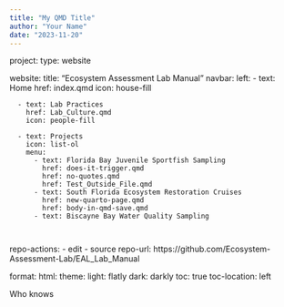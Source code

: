 ```yaml
---
title: "My QMD Title"
author: "Your Name"
date: "2023-11-20"
---
```

project: 
  type: website
  
website: 
  title: "Ecosystem Assessment Lab Manual"
  navbar: 
    left: 
      - text: Home
        href: index.qmd
        icon: house-fill
        
      - text: Lab Practices
        href: Lab_Culture.qmd
        icon: people-fill
        
      - text: Projects
        icon: list-ol
        menu:
          - text: Florida Bay Juvenile Sportfish Sampling
            href: does-it-trigger.qmd
            href: no-quotes.qmd
            href: Test_Outside_File.qmd
          - text: South Florida Ecosystem Restoration Cruises
            href: new-quarto-page.qmd
            href: body-in-qmd-save.qmd
          - text: Biscayne Bay Water Quality Sampling
        
        
  repo-actions:
    - edit
    - source
  repo-url: https://github.com/Ecosystem-Assessment-Lab/EAL_Lab_Manual

format: 
  html: 
    theme:
      light: flatly
      dark: darkly
    toc: true
    toc-location: left


Who knows
